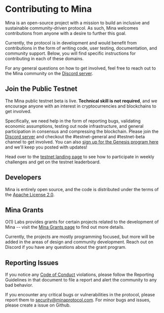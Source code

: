 
# Contributing to Mina

Mina is an open-source project with a mission to build an inclusive and sustainable community-driven protocol. As such, Mina welcomes contributions from anyone with a desire to further this goal.

Currently, the protocol is in development and would benefit from contributions in the form of writing code, user testing, documentation, and community support. Below, you will find specific instructions for contributing in each of these domains.

For any general questions on how to get involved, feel free to reach out to the Mina community on the [Discord server](https://bit.ly/MinaDiscord).

## Join the Public Testnet

The Mina public testnet beta is live. **Technical skill is not required**, and we encourage anyone with an interest in cryptocurrencies and blockchains to get involved.

Specifically, we need help in the form of reporting bugs, validating economic assumptions, testing out node infrastructure, and general participation in consensus and compressing the blockchain. Please join the [Discord server](https://bit.ly/MinaDiscord) and checkout the #testnet-general and #testnet-beta channel to get involved. You can also [sign up for the Genesis program here](/genesis) and we'll keep you posted with updates!

Head over to the [testnet landing page](/testnet.html) to see how to participate in weekly challenges and get on the testnet leaderboard.

## Developers

Mina is entirely open source, and the code is distributed under the terms of the [Apache License 2.0](https://github.com/MinaProtocol/mina/blob/master/LICENSE).

## Mina Grants

O(1) Labs provides grants for certain projects related to the development of Mina -- visit the [Mina Grants page](https://minaprotocol.com/grants) to find out more details.

Currently, the projects are mostly programming focused, but more will be added in the areas of design and community development. Reach out on Discord if you have any questions about the grant program.

## Reporting Issues

If you notice any [Code of Conduct](https://github.com/MinaProtocol/mina/blob/develop/CODE_OF_CONDUCT.md) violations, please follow the Reporting Guidelines in that document to file a report and alert the community to any bad behavior.

If you encounter any critical bugs or vulnerabilities in the protocol, please report them to security@minaprotocol.com. For minor bugs and issues, please create a issue on Github.
